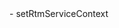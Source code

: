 <PlatformWrapper platform="linux-cpp">
-   <Link to="{{Global.SIGNALING_API_REF_CPP_ROOT}}/group__get_rtm_sdk_version.html#ga55ed2d637b72bf2940872b8736a00bd3">setRtmServiceContext</Link>

</PlatformWrapper>